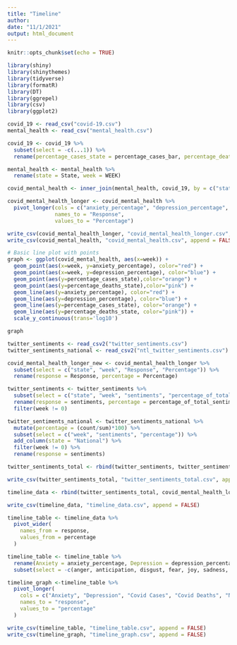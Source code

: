 ```yaml
---
title: "Timeline"
author: 
date: "11/1/2021"
output: html_document
---
```


```r
knitr::opts_chunk$set(echo = TRUE)

library(shiny)
library(shinythemes)
library(tidyverse)
library(formatR)
library(DT)
library(ggrepel)
library(csv)
library(ggplot2)
```

```r
covid_19 <- read_csv("covid-19.csv")
mental_health <- read_csv("mental_health.csv")

covid_19 <- covid_19 %>%
  subset(select = -c(...1)) %>%
  rename(percentage_cases_state = percentage_cases_bar, percentage_deaths_state = percentage_deaths_bar)

mental_health <- mental_health %>%
  rename(state = State, week = WEEK)

covid_mental_health <- inner_join(mental_health, covid_19, by = c("state", "week"))

covid_mental_health_longer <- covid_mental_health %>%
  pivot_longer(cols = c("anxiety_percentage", "depression_percentage", "percentage_cases_state", "percentage_deaths_state"),
               names_to = "Response",
               values_to = "Percentage")

write_csv(covid_mental_health_longer, "covid_mental_health_longer.csv", append = FALSE)
write_csv(covid_mental_health, "covid_mental_health.csv", append = FALSE)
```


```r
# Basic line plot with points
graph <- ggplot(covid_mental_health, aes(x=week)) + 
  geom_point(aes(x=week, y=anxiety_percentage), color="red") +
  geom_point(aes(x=week, y=depression_percentage), color="blue") +
  geom_point(aes(y=percentage_cases_state),color="orange") +
  geom_point(aes(y=percentage_deaths_state),color="pink") +
  geom_line(aes(y=anxiety_percentage), color="red") +
  geom_line(aes(y=depression_percentage), color="blue") +
  geom_line(aes(y=percentage_cases_state), color="orange") +
  geom_line(aes(y=percentage_deaths_state, color="pink")) +
  scale_y_continuous(trans='log10')

graph

```

```r
twitter_sentiments <- read_csv2("twitter_sentiments.csv")
twitter_sentiments_national <- read_csv2("ntl_twitter_sentiments.csv")

covid_mental_health_longer_new <- covid_mental_health_longer %>%
  subset(select = c("state", "week", "Response", "Percentage")) %>%
  rename(response = Response, percentage = Percentage)

twitter_sentiments <- twitter_sentiments %>%
  subset(select = c("state", "week", "sentiments", "percentage_of_total_sentiment")) %>%
  rename(response = sentiments, percentage = percentage_of_total_sentiment) %>%
  filter(week != 0)

twitter_sentiments_national <- twitter_sentiments_national %>%
  mutate(percentage = (count/sum)*100) %>%
  subset(select = c("week", "sentiments", "percentage")) %>%
  add_column(state = "National") %>%
  filter(week != 0) %>%
  rename(response = sentiments)

twitter_sentiments_total <- rbind(twitter_sentiments, twitter_sentiments_national)

write_csv(twitter_sentiments_total, "twitter_sentiments_total.csv", append = FALSE)

timeline_data <- rbind(twitter_sentiments_total, covid_mental_health_longer_new)

write_csv(timeline_data, "timeline_data.csv", append = FALSE)
```

```r
timeline_table <- timeline_data %>%
  pivot_wider(
    names_from = response,
    values_from = percentage
  )

timeline_table <- timeline_table %>%
  rename(Anxiety = anxiety_percentage, Depression = depression_percentage, Negative = negative, Positive = positive, "Covid Cases" = percentage_cases_state, "Covid Deaths" = percentage_deaths_state) %>%
  subset(select = -c(anger, anticipation, disgust, fear, joy, sadness, surprise, trust))

timeline_graph <-timeline_table %>%
  pivot_longer(
    cols = c("Anxiety", "Depression", "Covid Cases", "Covid Deaths", "Negative", "Positive"),
    names_to = "response",
    values_to = "percentage"
  )

write_csv(timeline_table, "timeline_table.csv", append = FALSE)
write_csv(timeline_graph, "timeline_graph.csv", append = FALSE)
```


